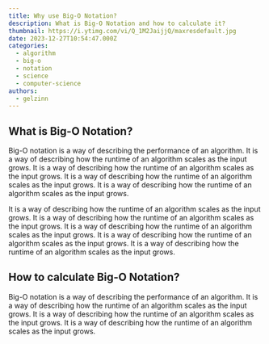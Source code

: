 ```yaml
---
title: Why use Big-O Notation?
description: What is Big-O Notation and how to calculate it?
thumbnail: https://i.ytimg.com/vi/Q_1M2JaijjQ/maxresdefault.jpg
date: 2023-12-27T10:54:47.000Z
categories:
  - algorithm
  - big-o
  - notation
  - science
  - computer-science
authors:
  - gelzinn
---
```


## What is Big-O Notation?

Big-O notation is a way of describing the performance of an algorithm. It is a way of describing how the runtime of an algorithm scales as the input grows. It is a way of describing how the runtime of an algorithm scales as the input grows. It is a way of describing how the runtime of an algorithm scales as the input grows. It is a way of describing how the runtime of an algorithm scales as the input grows.

It is a way of describing how the runtime of an algorithm scales as the input grows. It is a way of describing how the runtime of an algorithm scales as the input grows. It is a way of describing how the runtime of an algorithm scales as the input grows. It is a way of describing how the runtime of an algorithm scales as the input grows. It is a way of describing how the runtime of an algorithm scales as the input grows.

## How to calculate Big-O Notation?

Big-O notation is a way of describing the performance of an algorithm. It is a way of describing how the runtime of an algorithm scales as the input grows. It is a way of describing how the runtime of an algorithm scales as the input grows. It is a way of describing how the runtime of an algorithm scales as the input grows.
